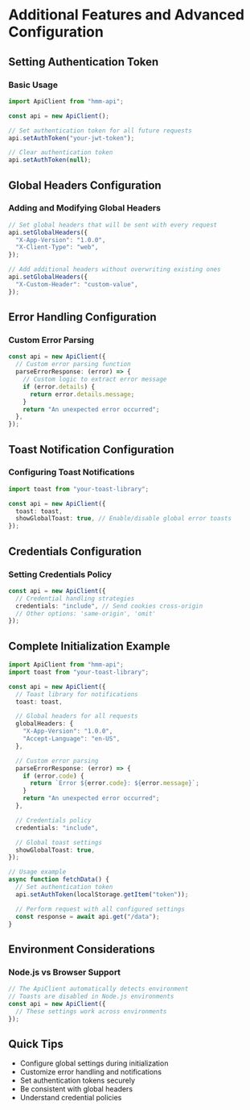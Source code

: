 # Additional Features and Advanced Configuration

## Setting Authentication Token

### Basic Usage

```typescript
import ApiClient from "hmm-api";

const api = new ApiClient();

// Set authentication token for all future requests
api.setAuthToken("your-jwt-token");

// Clear authentication token
api.setAuthToken(null);
```

## Global Headers Configuration

### Adding and Modifying Global Headers

```typescript
// Set global headers that will be sent with every request
api.setGlobalHeaders({
  "X-App-Version": "1.0.0",
  "X-Client-Type": "web",
});

// Add additional headers without overwriting existing ones
api.setGlobalHeaders({
  "X-Custom-Header": "custom-value",
});
```

## Error Handling Configuration

### Custom Error Parsing

```typescript
const api = new ApiClient({
  // Custom error parsing function
  parseErrorResponse: (error) => {
    // Custom logic to extract error message
    if (error.details) {
      return error.details.message;
    }
    return "An unexpected error occurred";
  },
});
```

## Toast Notification Configuration

### Configuring Toast Notifications

```typescript
import toast from "your-toast-library";

const api = new ApiClient({
  toast: toast,
  showGlobalToast: true, // Enable/disable global error toasts
});
```

## Credentials Configuration

### Setting Credentials Policy

```typescript
const api = new ApiClient({
  // Credential handling strategies
  credentials: "include", // Send cookies cross-origin
  // Other options: 'same-origin', 'omit'
});
```

## Complete Initialization Example

```typescript
import ApiClient from "hmm-api";
import toast from "your-toast-library";

const api = new ApiClient({
  // Toast library for notifications
  toast: toast,

  // Global headers for all requests
  globalHeaders: {
    "X-App-Version": "1.0.0",
    "Accept-Language": "en-US",
  },

  // Custom error parsing
  parseErrorResponse: (error) => {
    if (error.code) {
      return `Error ${error.code}: ${error.message}`;
    }
    return "An unexpected error occurred";
  },

  // Credentials policy
  credentials: "include",

  // Global toast settings
  showGlobalToast: true,
});

// Usage example
async function fetchData() {
  // Set authentication token
  api.setAuthToken(localStorage.getItem("token"));

  // Perform request with all configured settings
  const response = await api.get("/data");
}
```

## Environment Considerations

### Node.js vs Browser Support

```typescript
// The ApiClient automatically detects environment
// Toasts are disabled in Node.js environments
const api = new ApiClient({
  // These settings work across environments
});
```

## Quick Tips

- Configure global settings during initialization
- Customize error handling and notifications
- Set authentication tokens securely
- Be consistent with global headers
- Understand credential policies
